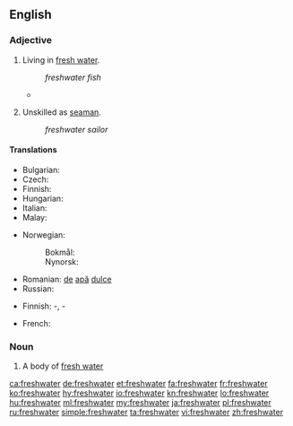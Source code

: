 ==English==

===Adjective===
{{en-adj|-}}

# Living in [[fresh water]].
#: ''freshwater fish''
#* {{quote-news|author=Richard Conniff|date=An evolutionary family drama|url=http://www.nytimes.com/2014/04/21/opinion/an-evolutionary-family-drama.html|newspaper={{w|The New York Times}}|date=20 April 2014|passage=Alewives are anadromous fish: Born in '''freshwater''', they spend their lives in the ocean, returning annually to their birthplaces to spawn.}}
# {{context|nautical|lang=en}} Unskilled as [[seaman]].
#: ''freshwater sailor''

====Translations====
{{trans-top|living in fresh water}}
* Bulgarian: {{t|bg|сладководен|sc=Cyrl}}
* Czech: {{t+|cs|sladkovodní}}
* Finnish: {{t|fi|makeanveden}}
* Hungarian: {{t+|hu|édesvízi}}
* Italian: {{t|it|acqua dolce}}
* Malay: {{t|ms|air tawar}}
{{trans-mid}}
* Norwegian:
*: Bokmål: {{t|nb|ferskvanns-}}
*: Nynorsk: {{t|nn|ferskvass-}}
* Romanian: [[de]] [[apă]] [[dulce]]
* Russian: {{t+|ru|пресноводный|tr=pr'esnovódnyj}}
{{trans-bottom}}

{{trans-top|unskilled as seaman}}
* Finnish: {{t+|fi|järvi}}-, {{t|fi|sisävesi}}-
{{trans-mid}}
* French: {{t+|fr|marin d'eau douce|m}}
{{trans-bottom}}

===Noun===
{{wikipedia}}
{{en-noun}}

# A body of [[fresh water]]

[[ca:freshwater]]
[[de:freshwater]]
[[et:freshwater]]
[[fa:freshwater]]
[[fr:freshwater]]
[[ko:freshwater]]
[[hy:freshwater]]
[[io:freshwater]]
[[kn:freshwater]]
[[lo:freshwater]]
[[hu:freshwater]]
[[ml:freshwater]]
[[my:freshwater]]
[[ja:freshwater]]
[[pl:freshwater]]
[[ru:freshwater]]
[[simple:freshwater]]
[[ta:freshwater]]
[[vi:freshwater]]
[[zh:freshwater]]